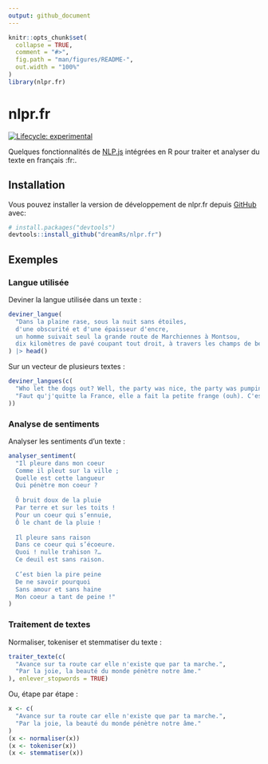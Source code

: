 ```yaml
---
output: github_document
---
```


<!-- README.md is generated from README.Rmd. Please edit that file -->

```r
knitr::opts_chunk$set(
  collapse = TRUE,
  comment = "#>",
  fig.path = "man/figures/README-",
  out.width = "100%"
)
library(nlpr.fr)
```

# nlpr.fr

<!-- badges: start -->
[![Lifecycle: experimental](https://img.shields.io/badge/lifecycle-experimental-orange.svg)](https://lifecycle.r-lib.org/articles/stages.html#experimental)
<!-- badges: end -->

Quelques fonctionnalités de [NLP.js](https://github.com/axa-group/nlp.js) intégrées en R pour traiter et analyser du texte en français :fr:.


## Installation

Vous pouvez installer la version de développement de nlpr.fr depuis [GitHub](https://github.com/dreamRs/nlpr.fr) avec:

``` r
# install.packages("devtools")
devtools::install_github("dreamRs/nlpr.fr")
```

## Exemples


### Langue utilisée

Deviner la langue utilisée dans un texte :

```r
deviner_langue(
  "Dans la plaine rase, sous la nuit sans étoiles,
  d'une obscurité et d'une épaisseur d'encre,
  un homme suivait seul la grande route de Marchiennes à Montsou, 
  dix kilomètres de pavé coupant tout droit, à travers les champs de betteraves."
) |> head()
```

Sur un vecteur de plusieurs textes :

```r
deviner_langues(c(
  "Who let the dogs out? Well, the party was nice, the party was pumpin'.",
  "Faut qu'j'quitte la France, elle a fait la petite frange (ouh). C'est la kiffance, c'est la kiffance"
))
```



### Analyse de sentiments

Analyser les sentiments d'un texte :

```r
analyser_sentiment(
  "Il pleure dans mon coeur
  Comme il pleut sur la ville ;
  Quelle est cette langueur
  Qui pénètre mon coeur ?
  
  Ô bruit doux de la pluie
  Par terre et sur les toits !
  Pour un coeur qui s’ennuie,
  Ô le chant de la pluie !
  
  Il pleure sans raison
  Dans ce coeur qui s’écoeure.
  Quoi ! nulle trahison ?…
  Ce deuil est sans raison.
  
  C’est bien la pire peine
  De ne savoir pourquoi
  Sans amour et sans haine
  Mon coeur a tant de peine !"
)
```


### Traitement de textes

Normaliser, tokeniser et stemmatiser du texte :

```r
traiter_texte(c(
  "Avance sur ta route car elle n'existe que par ta marche.", 
  "Par la joie, la beauté du monde pénètre notre âme."
), enlever_stopwords = TRUE)
```

Ou, étape par étape :

```r
x <- c(
  "Avance sur ta route car elle n'existe que par ta marche.", 
  "Par la joie, la beauté du monde pénètre notre âme."
)
(x <- normaliser(x))
(x <- tokeniser(x))
(x <- stemmatiser(x))
```





